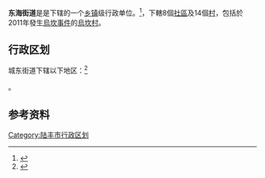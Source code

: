 {{中国乡级行政区|44/15/81/001/000}}

'''东海街道'''是是{{PRC admin/fullname|44/15/81/001/000|3}}下辖的一个[[乡镇|乡镇]]级行政单位。<ref>{{PRC admin/ref sgc|{{PRC admin/parent|44/15/81/001/000}}}}</ref>，下轄8個[[社區|社區]]及14個[[村|村]]，包括於2011年發生[[烏坎事件|烏坎事件]]的[[烏坎村|烏坎村]]。

== 行政区划 ==

城东街道下辖以下地区：<ref>{{PRC admin/ref sgc|44/15/81/001/000}}</ref>

{{PRC admin/children|44/15/81/001/000}}。

== 参考资料 ==

{{reflist}}

{{行政区划小作品}}
{{PRC admin/navcat|44/15/81/001/000}}

{{广东省陆丰市行政区划}}

[[Category:陆丰市行政区划|Category:陆丰市行政区划]]